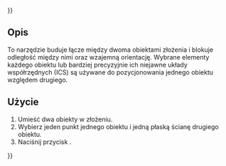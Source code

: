 {{UnfinishedDocu{{#translation:}}}}
<languages/>

{{Docnav/pl
|[[Assembly3_ConstraintPointsDistance/pl|Odległość punktów]]
|[[Assembly3_ConstraintPointLineDistance/pl|Odległość punkt linia]]
|[[Assembly3_Workbench/pl|środowisko pracy Assembly3]]
|IconL=Assembly_ConstraintPointsDistance.svg
|IconR=Assembly_ConstraintPointLineDistance.svg
|IconC=Assembly3_workbench_icon.svg
}}

{{GuiCommand/pl
|Name=Assembly3 ConstraintPointPlaneDistance
|Name/pl=Assembly3: Wiązanie odległości punkt płaszczyzna
|Icon=Assembly_ConstraintPointPlaneDistance.svg
|Workbenches=[[Assembly3_Workbench/pl|Assembly3]]
}}

<span id="Description"></span>
==Opis==

To narzędzie buduje łącze między dwoma obiektami złożenia i blokuje odległość między nimi oraz wzajemną orientację. Wybrane elementy każdego obiektu lub bardziej precyzyjnie ich niejawne układy współrzędnych (ICS) są używane do pozycjonowania jednego obiektu względem drugiego.

<span id="Usage"></span>
==Użycie== 

# Umieść dwa obiekty w złożeniu.
# Wybierz jeden punkt jednego obiektu i jedną płaską ścianę drugiego obiektu.
# Naciśnij przycisk {{Button|[[Image:Assembly_ConstraintPointPlaneDistance.svg|16px]] [[Assembly3_ConstraintPointPlaneDistance/pl|Odległość punkt płaszczyzna]]}}.

   
{{Docnav/pl
|[[Assembly3_ConstraintPointsDistance/pl|Odległość punktów]]
|[[Assembly3_ConstraintPointLineDistance/pl|Odległość punkt linia]]
|[[Assembly3_Workbench/pl|środowisko pracy Assembly3]]
|IconL=Assembly_ConstraintPointsDistance.svg
|IconR=Assembly_ConstraintPointLineDistance.svg
|IconC=Assembly3_workbench_icon.svg
}}

{{Userdocnavi{{#translation:}}}}